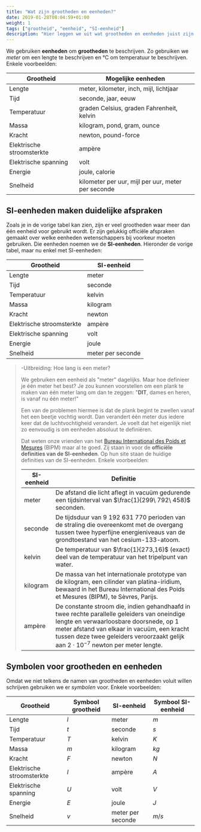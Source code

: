 ```yaml
---
title: "Wat zijn grootheden en eenheden?"
date: 2019-01-28T08:04:59+01:00
weight: 1
tags: ["grootheid", "eenheid", "SI-eenheid"]
description: "Hier leggen we uit wat grootheden en eenheden juist zijn en wat het verschil is tussen beide. We vertellen ook over de eenheden die we best gebruiken, namelijk de SI-eenheden."
---
```


We gebruiken **eenheden** om **grootheden** te beschrijven. Zo gebruiken we
_meter_ om een lengte te beschrijven en °C om temperatuur te beschrijven. Enkele
voorbeelden:

| Grootheid                 | Mogelijke eenheden                                 |
| ------------------------- | -------------------------------------------------- |
| Lengte                    | meter, kilometer, inch, mijl, lichtjaar            |
| Tijd                      | seconde, jaar, eeuw                                |
| Temperatuur               | graden Celsius, graden Fahrenheit, kelvin          |
| Massa                     | kilogram, pond, gram, ounce                        |
| Kracht                    | newton, pound-force                                |
| Elektrische stroomsterkte | ampère                                             |
| Elektrische spanning      | volt                                               |
| Energie                   | joule, calorie                                     |
| Snelheid                  | kilometer per uur, mijl per uur, meter per seconde |

## SI-eenheden maken duidelijke afspraken

Zoals je in de vorige tabel kan zien, zijn er veel grootheden waar meer dan één
eenheid voor gebruikt wordt. Er zijn gelukkig officiële afspraken gemaakt over
welke eenheden wetenschappers bij voorkeur moeten gebruiken. Die eenheden
noemen we de **SI-eenheden**. Hieronder de vorige tabel, maar nu enkel met
SI-eenheden:

| Grootheid                 | SI-eenheid        |
| ------------------------- | ----------------- |
| Lengte                    | meter             |
| Tijd                      | seconde           |
| Temperatuur               | kelvin            |
| Massa                     | kilogram          |
| Kracht                    | newton            |
| Elektrische stroomsterkte | ampère            |
| Elektrische spanning      | volt              |
| Energie                   | joule             |
| Snelheid                  | meter per seconde |

> -Uitbreiding: Hoe lang is een meter?
> 
> We gebruiken een eenheid als "meter" dagelijks. Maar hoe definieer je één meter
> het best? Je zou kunnen voorstellen om een plank te maken van één meter lang om
> dan te zeggen: "**DIT**, dames en heren, is vanaf nu één meter!"
> 
> Een van de problemen hiermee is dat de plank begint te zwellen vanaf het een
> beetje vochtig wordt. Dan verandert één meter dus iedere keer dat de
> luchtvochtigheid verandert. Je voelt dat het eigenlijk niet zo eenvoudig is om
> eenheden absoluut te definiëren.
> 
> Dat weten onze vrienden van het [Bureau International des Poids et Mesures](https://www.bipm.org/en/measurement-units/)
> (BIPM) maar al te goed. Zij staan in voor de **officiële definities van de
> SI-eenheden**. Op hun site staan de huidige definities van de SI-eenheden. Enkele voorbeelden:
> 
> | SI-eenheid | Definitie                                                                                                                                                                                                                                                                          |
> | ---------- | ---------------------------------------------------------------------------------------------------------------------------------------------------------------------------------------------------------------------------------------------------------------------------------- |
> | meter      | De afstand die licht aflegt in vacuüm gedurende een tijdsinterval van $\frac{1}{299\ 792\ 458}$ seconden.                                                                                                                                                                          |
> | seconde    | De tijdsduur van $9\ 192\ 631\ 770$ perioden van de straling die overeenkomt met de overgang tussen twee hyperfijne energieniveaus van de grondtoestand van het cesium-133-atoom.                                                                                                  |
> | kelvin     | De temperatuur van $\frac{1}{273,16}$ (exact) deel van de temperatuur van het tripelpunt van water.                                                                                                                                                                                |
> | kilogram   | De massa van het internationale prototype van de kilogram, een cilinder van platina-iridium, bewaard in het Bureau International des Poids et Mesures (BIPM), te Sèvres, Parijs.                                                                                                   |
> | ampère     | De constante stroom die, indien gehandhaafd in twee rechte parallelle geleiders van oneindige lengte en verwaarloosbare doorsnede, op 1 meter afstand van elkaar in vacuüm, een kracht tussen deze twee geleiders veroorzaakt gelijk aan $2\cdot 10^{−7}$ newton per meter lengte. |

## Symbolen voor grootheden en eenheden

Omdat we niet telkens de namen van grootheden en eenheden voluit willen
schrijven gebruiken we er _symbolen_ voor. Enkele voorbeelden:

| Grootheid                 | Symbool grootheid | SI-eenheid        | Symbool SI-eenheid |
| ------------------------- | ----------------- | ----------------- | ------------------ |
| Lengte                    | $\si{l}$          | meter             | $\si{m}$           |
| Tijd                      | $\si{t}$          | seconde           | $\si{s}$           |
| Temperatuur               | $\si{T}$          | kelvin            | $\si{K}$           |
| Massa                     | $\si{m}$          | kilogram          | $\si{kg}$          |
| Kracht                    | $\si{F}$          | newton            | $\si{N}$           |
| Elektrische stroomsterkte | $\si{I}$          | ampère            | $\si{A}$           |
| Elektrische spanning      | $\si{U}$          | volt              | $\si{V}$           |
| Energie                   | $\si{E}$          | joule             | $\si{J}$           |
| Snelheid                  | $\si{v}$          | meter per seconde | $\si{m/s}$         |
